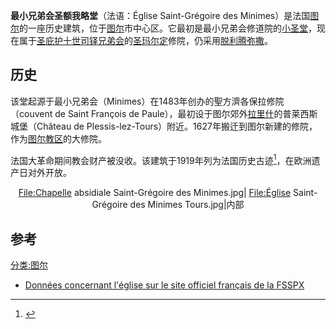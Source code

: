 {{Infobox religious building
| building_name    = 最小兄弟会圣额我略堂
| image          = Église Saint-Grégoire des Minimes1.JPG
| culte          = [[罗马天主教|罗马天主教]]
| rattachement   = Doyenné de Saint-Martin
| fin const      = 1627年
}}
'''最小兄弟会圣额我略堂'''（法语：Église Saint-Grégoire des Minimes）是法国[[图尔|图尔]]的一座历史建筑，位于[[图尔|图尔]]市中心区。它最初是最小兄弟会修道院的[[小圣堂|小圣堂]]，现在属于[[圣庇护十世司铎兄弟会|圣庇护十世司铎兄弟会]]的[[都爾的聖瑪爾定|圣玛尔定]]修院，仍采用[[脱利腾弥撒|脱利腾弥撒]]。

==历史==
该堂起源于最小兄弟会（Minimes）在1483年创办的聖方濟各保拉修院（couvent de Saint François de Paule），最初设于图尔郊外[[拉里什_(安德尔-卢瓦尔省)|拉里什]]的普莱西斯城堡（Château de Plessis-lez-Tours）附近。1627年搬迁到图尔新建的修院，作为[[天主教图尔总教区|图尔教区]]的大修院。

法国大革命期间教会财产被没收。该建筑于1919年列为法国历史古迹<ref>{{mérimée|PA00098139|Chapelle des Minimes}}</ref>，在欧洲遗产日对外开放。

<div style="text-align: center;">
<gallery>
File:Chapelle absidiale Saint-Grégoire des Minimes.jpg|
File:Église Saint-Grégoire des Minimes Tours.jpg|内部
</gallery>
</div>

==参考==
{{References}}
[[分类:图尔|分类:图尔]]
* [https://web.archive.org/web/20101228151443/http://laportelatine.org/district/lieux/37/37.php Données concernant l'église sur le site officiel français de la FSSPX]
